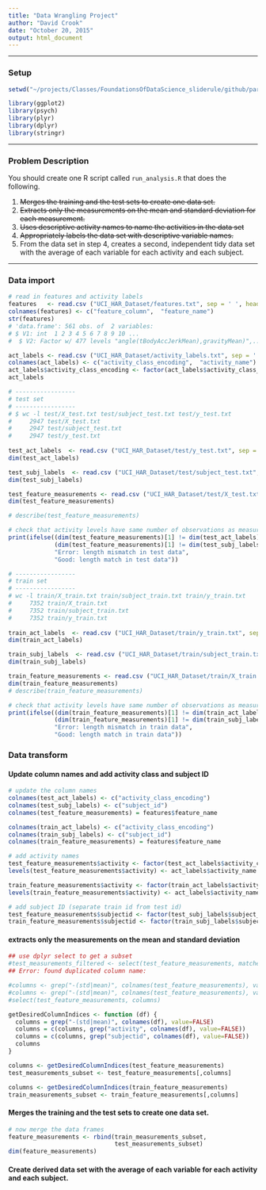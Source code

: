 ```yaml
---
title: "Data Wrangling Project"
author: "David Crook"
date: "October 20, 2015"
output: html_document
---
```


***

### Setup

``` r
setwd("~/projects/Classes/FoundationsOfDataScience_sliderule/github/part4_data_wrangling/project")

library(ggplot2)
library(psych)
library(plyr)
library(dplyr)
library(stringr)

```

***

### Problem Description

You should create one R script called `run_analysis.R` that does the following.

1. ~~Merges the training and the test sets to create one data set.~~
1. ~~Extracts only the measurements on the mean and standard deviation for each measurement.~~
1. ~~Uses descriptive activity names to name the activities in the data set~~
1. ~~Appropriately labels the data set with descriptive variable names.~~
1. From the data set in step 4, creates a second, independent tidy data set with the average of each variable for each activity and each subject.

 
*** 

### Data import

``` r
# read in features and activity labels
features   <- read.csv ("UCI_HAR_Dataset/features.txt", sep = ' ', header = FALSE)
colnames(features) <- c("feature_column",  "feature_name")
str(features)
# 'data.frame':	561 obs. of  2 variables:
# $ V1: int  1 2 3 4 5 6 7 8 9 10 ...
#  $ V2: Factor w/ 477 levels "angle(tBodyAccJerkMean),gravityMean)",..: 243 244 245 250 251 252 237 238 239 240 ...

act_labels <- read.csv ("UCI_HAR_Dataset/activity_labels.txt", sep = ' ', header = FALSE)
colnames(act_labels) <- c("activity_class_encoding",  "activity_name")
act_labels$activity_class_encoding <- factor(act_labels$activity_class_encoding)
act_labels

# -----------------
# test set
# -----------------
# $ wc -l test/X_test.txt test/subject_test.txt test/y_test.txt
#     2947 test/X_test.txt
#     2947 test/subject_test.txt
#     2947 test/y_test.txt
    
test_act_labels  <- read.csv ("UCI_HAR_Dataset/test/y_test.txt", sep = ' ', header = FALSE)
dim(test_act_labels)

test_subj_labels  <- read.csv ("UCI_HAR_Dataset/test/subject_test.txt", sep = ' ', header = FALSE)
dim(test_subj_labels)

test_feature_measurements <- read.csv ("UCI_HAR_Dataset/test/X_test.txt", sep = '', header = FALSE)
dim(test_feature_measurements)

# describe(test_feature_measurements)

# check that activity levels have same number of observations as measurements
print(ifelse((dim(test_feature_measurements)[1] != dim(test_act_labels)[1]) &
             (dim(test_feature_measurements)[1] != dim(test_subj_labels)[1]),
             "Error: length mismatch in test data",
             "Good: length match in test data"))

# -----------------
# train set
# -----------------
# wc -l train/X_train.txt train/subject_train.txt train/y_train.txt
#     7352 train/X_train.txt
#     7352 train/subject_train.txt
#     7352 train/y_train.txt    
    
train_act_labels  <- read.csv ("UCI_HAR_Dataset/train/y_train.txt", sep = ' ', header = FALSE)
dim(train_act_labels)

train_subj_labels  <- read.csv ("UCI_HAR_Dataset/train/subject_train.txt", sep = ' ', header = FALSE)
dim(train_subj_labels)

train_feature_measurements <- read.csv ("UCI_HAR_Dataset/train/X_train.txt", sep = '', header = FALSE)
dim(train_feature_measurements)
# describe(train_feature_measurements)

# check that activity levels have same number of observations as measurements
print(ifelse((dim(train_feature_measurements)[1] != dim(train_act_labels)[1]) &
             (dim(train_feature_measurements)[1] != dim(train_subj_labels)[1]),
             "Error: length mismatch in train data",
             "Good: length match in train data"))
```


### Data transform

#### Update column names and add activity class and subject ID

``` r

# update the column names
colnames(test_act_labels) <- c("activity_class_encoding")
colnames(test_subj_labels) <- c("subject_id")
colnames(test_feature_measurements) = features$feature_name

colnames(train_act_labels) <- c("activity_class_encoding")
colnames(train_subj_labels) <- c("subject_id")
colnames(train_feature_measurements) = features$feature_name

# add activity names
test_feature_measurements$activity <- factor(test_act_labels$activity_class_encoding)
levels(test_feature_measurements$activity) <- act_labels$activity_name

train_feature_measurements$activity <- factor(train_act_labels$activity_class_encoding)
levels(train_feature_measurements$activity) <- act_labels$activity_name

# add subject ID (separate train id from test id)
test_feature_measurements$subjectid <- factor(test_subj_labels$subject_id)
train_feature_measurements$subjectid <- factor(train_subj_labels$subject_id)
``` 

#### extracts only the measurements on the mean and standard deviation

``` r

## use dplyr select to get a subset
#test_measurements_filtered <- select(test_feature_measurements, matches("-std"))
## Error: found duplicated column name:  

#columns <- grep("-(std|mean)", colnames(test_feature_measurements), value=TRUE)
#columns <- grep("-(std|mean)", colnames(test_feature_measurements), value=FALSE)
#select(test_feature_measurements, columns)

getDesiredColumnIndices <- function (df) {
  columns = grep("-(std|mean)", colnames(df), value=FALSE)
  columns = c(columns, grep("activity", colnames(df), value=FALSE))
  columns = c(columns, grep("subjectid", colnames(df), value=FALSE))
  columns
}

columns <- getDesiredColumnIndices(test_feature_measurements)
test_measurements_subset <- test_feature_measurements[,columns]

columns <- getDesiredColumnIndices(train_feature_measurements)
train_measurements_subset <- train_feature_measurements[,columns]

```


#### Merges the training and the test sets to create one data set.


``` r
# now merge the data frames
feature_measurements <- rbind(train_measurements_subset, 
                              test_measurements_subset)
dim(feature_measurements)
```



#### Create derived data set with the average of each variable for each activity and each subject.

``` r


```


